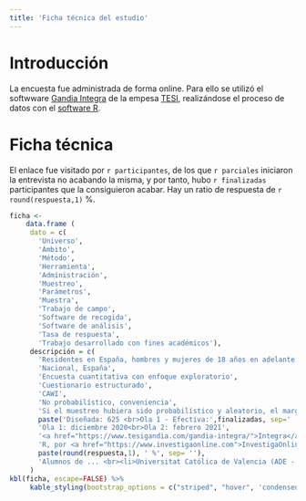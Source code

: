 ```yaml
---
title: 'Ficha técnica del estudio'
---
```


# Introducción
La encuesta fue administrada de forma online. Para ello se utilizó el softwware [Gandia Integra](https://www.tesigandia.com/gandia-integra/) de la empesa [TESI](https://www.tesigandia.com), realizándose el proceso de datos con el [software R](https://www.r-project.org/).

# Ficha técnica

El enlace fue visitado por `r participantes`, de los que `r parciales` iniciaron la entrevista no acabando la misma, y por tanto, hubo `r finalizadas` participantes que la consiguieron acabar. Hay un ratio de respuesta de `r round(respuesta,1)` %. 
```r
ficha <-
    data.frame (
     dato = c(
       'Universo',
       'Ámbito',
       'Método',
       'Herramienta',
       'Administración',
       'Muestreo',
       'Parámetros',
       'Muestra',
       'Trabajo de campo',
       'Software de recogida',
       'Software de análisis',
       'Tasa de respuesta',
       'Trabajo desarrollado con fines académicos'),
     descripción = c(
       'Residentes en España, hombres y mujeres de 18 años en adelante',
       'Nacional, España',
       'Encuesta cuantitativa con enfoque exploratorio',
       'Cuestionario estructurado',
       'CAWI',
       'No probabilístico, conveniencia',
       'Si el muestreo hubiera sido probabilístico y aleatorio, el margen de confianza hubiera sido de 95,45% y el error del 4% en un supuesto de máxima indeterminación [p=q=50%]',
       paste('Diseñada: 625 <br>Ola 1 - Efectiva:',finalizadas, sep=' '),
       'Ola 1: diciembre 2020<br>Ola 2: febrero 2021',
       '<a href="https://www.tesigandia.com/gandia-integra/">Integra</a>, un producto de <a href="https://www.tesigandia.com">TESI, SL</a>',
       'R, por <a href="https://www.investigaonline.com">InvestigaOnline.com</a>',
       paste(round(respuesta,1), ' %', sep= ''),
       'Alumnos de ... <br><li>Universitat Católica de Valencia (ADE - Plan de Marketing, GECOFIN - Técnicas de Planificación Comercial)</li><li>Universitat de València (Máster en Marketing e Investigación de Mercados - Gestión de Proyectos de Investigación Comercial)</li>')
     )
kbl(ficha, escape=FALSE) %>% 
     kable_styling(bootstrap_options = c("striped", "hover", 'condensed'), full_width = F)
```